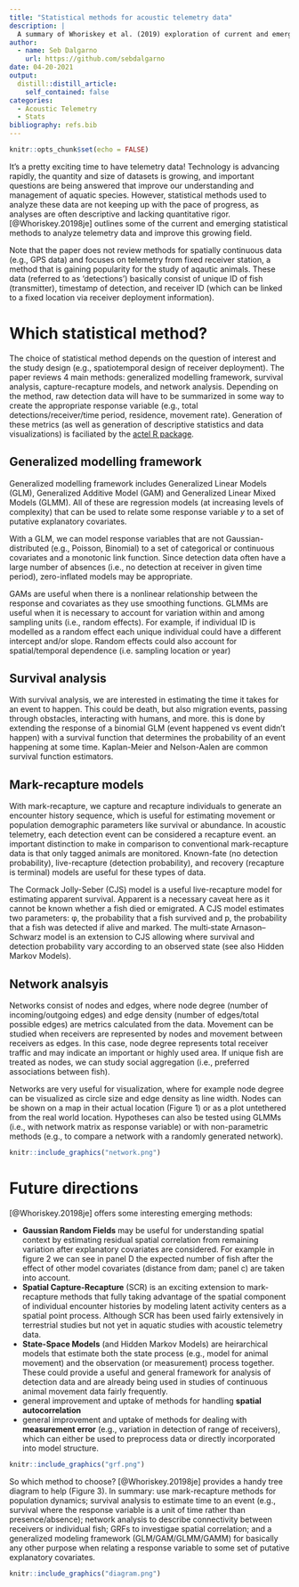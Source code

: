 ```yaml
---
title: "Statistical methods for acoustic telemetry data"
description: |
  A summary of Whoriskey et al. (2019) exploration of current and emerging statistical techniques for acoustic telemetry data.
author:
  - name: Seb Dalgarno
    url: https://github.com/sebdalgarno
date: 04-20-2021
output:
  distill::distill_article:
    self_contained: false
categories:
  - Acoustic Telemetry
  - Stats
bibliography: refs.bib
---
```



```r
knitr::opts_chunk$set(echo = FALSE)
```

It's a pretty exciting time to have telemetry data! Technology is advancing rapidly, the quantity and size of datasets is growing, and important questions are being answered that improve our understanding and management of aquatic species. However, statistical methods used to analyze these data are not keeping up with the pace of progress, as analyses are often descriptive and lacking quantitative rigor. [@Whoriskey.20198je] outlines some of the current and emerging statistical methods to analyze telemetry data and improve this growing field.

Note that the paper does not review methods for spatially continuous data (e.g., GPS data) and focuses on telemetry from fixed receiver station, a method that is gaining popularity for the study of aqautic animals. These data (referred to as 'detections') basically consist of unique ID of fish (transmitter), timestamp of detection, and receiver ID (which can be linked to a fixed location via receiver deployment information).

# Which statistical method?
The choice of statistical method depends on the question of interest and the study design (e.g., spatiotemporal design of receiver deployment). The paper reviews 4 main methods: generalized modelling framework, survival analysis, capture-recapture models, and network analysis. Depending on the method, raw detection data will have to be summarized in some way to create the appropriate response variable (e.g., total detections/receiver/time period, residence, movement rate). Generation of these metrics (as well as generation of descriptive statistics and data visualizations) is faciliated by the [actel R package](https://rdrr.io/github/hugomflavio/actel/man/actel.html).

## Generalized modelling framework
Generalized modelling framework includes Generalized Linear Models (GLM), Generalized Additive Model (GAM) and Generalized Linear Mixed Models (GLMM). All of these are regression models (at increasing levels of complexity) that can be used to relate some response variable *y* to a set of putative explanatory covariates.

With a GLM, we can model response variables that are not Gaussian-distributed (e.g., Poisson, Binomial) to a set of categorical or continuous covariates and a monotonic link function. Since detection data often have a large number of absences (i.e., no detection at receiver in given time period), zero-inflated models may be appropriate.

GAMs are useful when there is a nonlinear relationship between the response and covariates as they use smoothing functions. GLMMs are useful when it is necessary to account for variation within and among sampling units (i.e., random effects). For example, if individual ID is modelled as a random effect each unique individual could have a different intercept and/or slope. Random effects could also account for spatial/temporal dependence (i.e. sampling location or year)

## Survival analysis
With survival analysis, we are interested in estimating the time it takes for an event to happen. This could be death, but also migration events, passing through obstacles, interacting with humans, and more. this is done by extending the response of a binomial GLM (event happened vs event didn't happen) with a survival function that determines the probability of an event happening at some time. Kaplan-Meier and Nelson-Aalen are common survival function estimators.

## Mark-recapture models
With mark-recapture, we capture and recapture individuals to generate an encounter history sequence, which is useful for estimating movement or population demographic parameters like survival or abundance. In acoustic telemetry, each detection event can be considered a recapture event. an important distinction to make in comparison to conventional mark-recapture data is that only tagged animals are monitored. Known-fate (no detection probability), live-recapture (detection probability), and recovery (recapture is terminal) models are useful for these types of data. 

The Cormack Jolly-Seber (CJS) model is a useful live-recapture model for estimating apparent survival. Apparent is a necessary caveat here as it cannot be known whether a fish died or emigrated. A CJS model estimates two parameters: φ, the probability that a fish survived and p, the probability that a fish was detected if alive and marked. The multi‐state Arnason–Schwarz model is an extension to CJS allowing where survival and detection probability vary according to an observed state (see also Hidden Markov Models).

## Network analsyis
Networks consist of nodes and edges, where node degree (number of incoming/outgoing edges) and edge density (number of edges/total possible edges) are metrics calculated from the data. Movement can be studied when receivers are represented by nodes and movement between receivers as edges. In this case, node degree represents total receiver traffic and may indicate an important or highly used area. If unique fish are treated as nodes, we can study social aggregation (i.e., preferred associations between fish). 

Networks are very useful for visualization, where for example node degree can be visualized as circle size and edge density as line width. Nodes can be shown on a map in their actual location (Figure 1) or as a plot untethered from the real world location. Hypotheses can also be tested using GLMMs (i.e., with network matrix as response variable) or with non-parametric methods (e.g., to compare a network with a randomly generated network).

```r
knitr::include_graphics("network.png")
```

# Future directions
[@Whoriskey.20198je] offers some interesting emerging methods:  

- **Gaussian Random Fields** may be useful for understanding spatial context by estimating residual spatial correlation from remaining variation after explanatory covariates are considered. For example in figure 2 we can see in panel D the expected number of fish after the effect of other model covariates (distance from dam; panel c) are taken into account.  
- **Spatial Capture-Recapture** (SCR) is an exciting extension to mark-recapture methods that fully taking advantage of the spatial component of individual encounter histories by modeling latent activity centers as a spatial point process. Although SCR has been used fairly extensively in terrestrial studies but not yet in aquatic studies with acoustic telemetry data.  
- **State-Space Models** (and Hidden Markov Models) are heirarchical models that estimate both the state process (e.g., model for animal movement) and the observation (or measurement) process together. These could provide a useful and general framework for analysis of detection data and are already being used in studies of continuous animal movement data fairly frequently.
- general improvement and uptake of methods for handling **spatial autocorrelation**
- general improvement and uptake of methods for dealing with **measurement error** (e.g., variation in detection of range of receivers), which can either be used to preprocess data or directly incorporated into model structure. 

```r
knitr::include_graphics("grf.png")
```

So which method to choose? [@Whoriskey.20198je] provides a handy tree diagram to help (Figure 3). In summary: use mark-recapture methods for population dynamics; survival analysis to estimate time to an event (e.g., survival where the response variable is a unit of time rather than presence/absence); network analysis to describe connectivity between receivers or individual fish; GRFs to investigae spatial correlation; and a generalized modeling framework (GLM/GAM/GLMM/GAMM) for basically any other purpose when relating a response variable to some set of putative explanatory covariates.

```r
knitr::include_graphics("diagram.png")
```
